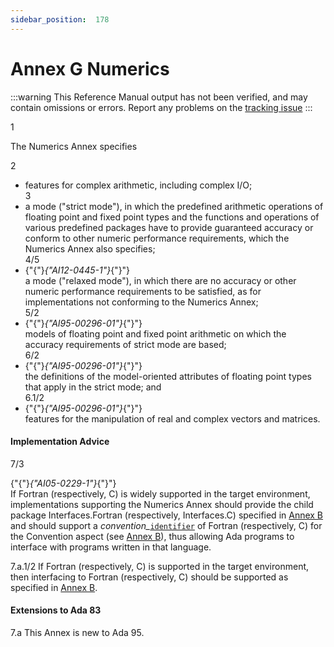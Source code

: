 ```yaml
---
sidebar_position:  178
---
```


# Annex G Numerics

:::warning
This Reference Manual output has not been verified,
and may contain omissions or errors.
Report any problems on the [tracking issue](https://github.com/ada-lang-io/ada-lang-io/issues/20)
:::


<AnnotatedOnly>
<MarginText>
1
</MarginText>
</AnnotatedOnly>
<p>The Numerics Annex specifies <br /></p>

<AnnotatedOnly>
<MarginText>
2
</MarginText>
</AnnotatedOnly>
<ul>
<li>features for complex arithmetic, including complex I/O;<br /></li>
<AnnotatedOnly>
<MarginText>
3
</MarginText>
</AnnotatedOnly>
<li>a mode ("strict mode"), in which the predefined arithmetic operations of floating point and fixed point types and the functions and operations of various predefined packages have to provide guaranteed accuracy or conform to other numeric performance requirements, which the Numerics Annex also specifies;<br /></li>
<AnnotatedOnly>
<MarginText>
4/5
</MarginText>
</AnnotatedOnly>
<li>{"{"}<em>{"AI12-0445-1"}</em>{"}"} <br />a mode ("relaxed mode"), in which there are no accuracy or other numeric performance requirements to be satisfied, as for implementations not conforming to the Numerics Annex;<br /></li>
<AnnotatedOnly>
<MarginText>
5/2
</MarginText>
</AnnotatedOnly>
<li>{"{"}<em>{"AI95-00296-01"}</em>{"}"} <br />models of floating point and fixed point arithmetic on which the accuracy requirements of strict mode are based;<br /></li>
<AnnotatedOnly>
<MarginText>
6/2
</MarginText>
</AnnotatedOnly>
<li>{"{"}<em>{"AI95-00296-01"}</em>{"}"} <br />the definitions of the model-oriented attributes of floating point types that apply in the strict mode; and<br /></li>
<AnnotatedOnly>
<MarginText>
6.1/2
</MarginText>
</AnnotatedOnly>
<li>{"{"}<em>{"AI95-00296-01"}</em>{"}"} <br />features for the manipulation of real and complex vectors and matrices. <br /></li>
</ul>

#### Implementation Advice

<AnnotatedOnly>
<MarginText>
7/3
</MarginText>
</AnnotatedOnly>
<p>{"{"}<em>{"AI05-0229-1"}</em>{"}"} <br />If Fortran (respectively, C) is widely supported in the target environment, implementations supporting the Numerics Annex should provide the child package Interfaces.Fortran (respectively, Interfaces.C) specified in <a href="../AA-B/">Annex B</a> and should support a <em>convention_</em><code><a href="../AA-2/AA-2.3#S0002">identifier</a></code> of Fortran (respectively, C) for the Convention aspect (see <a href="../AA-B/">Annex B</a>), thus allowing Ada programs to interface with programs written in that language. <br /></p>

<AnnotatedOnly>
<MarginText>
7.a.1/2
</MarginText>
</AnnotatedOnly>
<Admonition type="aarm" aarm="implementation-advice" title="Implementation Advice">
<strong></strong>If Fortran (respectively, C) is supported in the target environment, then interfacing to Fortran (respectively, C) should be supported as specified in <a href="../AA-B/">Annex B</a>.<br /></Admonition>


#### Extensions to Ada 83

<AnnotatedOnly>
<MarginText>
7.a
</MarginText>
</AnnotatedOnly>
<Admonition type="aarm" aarm="note" title="Note: ">
This Annex is new to Ada 95. <br /></Admonition>

